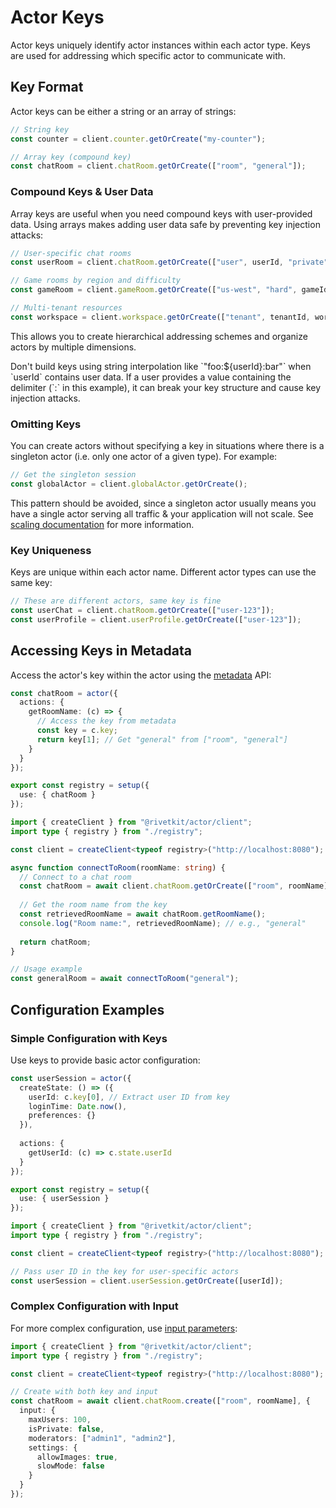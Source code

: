 # Actor Keys

Actor keys uniquely identify actor instances within each actor type. Keys are used for addressing which specific actor to communicate with.

## Key Format

Actor keys can be either a string or an array of strings:

```typescript
// String key
const counter = client.counter.getOrCreate("my-counter");

// Array key (compound key)
const chatRoom = client.chatRoom.getOrCreate(["room", "general"]);
```

### Compound Keys & User Data

Array keys are useful when you need compound keys with user-provided data. Using arrays makes adding user data safe by preventing key injection attacks:

```typescript
// User-specific chat rooms
const userRoom = client.chatRoom.getOrCreate(["user", userId, "private"]);

// Game rooms by region and difficulty
const gameRoom = client.gameRoom.getOrCreate(["us-west", "hard", gameId]);

// Multi-tenant resources
const workspace = client.workspace.getOrCreate(["tenant", tenantId, workspaceId]);
```

This allows you to create hierarchical addressing schemes and organize actors by multiple dimensions.

<Warning>
Don't build keys using string interpolation like `"foo:${userId}:bar"` when `userId` contains user data. If a user provides a value containing the delimiter (`:` in this example), it can break your key structure and cause key injection attacks.
</Warning>

### Omitting Keys

You can create actors without specifying a key in situations where there is a singleton actor (i.e. only one actor of a given type). For example:

```typescript
// Get the singleton session
const globalActor = client.globalActor.getOrCreate();
```

This pattern should be avoided, since a singleton actor usually means you have a single actor serving all traffic & your application will not scale. See [scaling documentation](/docs/actors/scaling) for more information.

### Key Uniqueness

Keys are unique within each actor name. Different actor types can use the same key:

```typescript
// These are different actors, same key is fine
const userChat = client.chatRoom.getOrCreate(["user-123"]);
const userProfile = client.userProfile.getOrCreate(["user-123"]);
```

## Accessing Keys in Metadata

Access the actor's key within the actor using the [metadata](/docs/actors/metadata) API:

<CodeGroup>

```typescript {{"title":"registry.ts"}}
const chatRoom = actor({
  actions: {
    getRoomName: (c) => {
      // Access the key from metadata
      const key = c.key;
      return key[1]; // Get "general" from ["room", "general"]
    }
  }
});

export const registry = setup({
  use: { chatRoom }
});
```

```typescript {{"title":"client.ts"}}
import { createClient } from "@rivetkit/actor/client";
import type { registry } from "./registry";

const client = createClient<typeof registry>("http://localhost:8080");

async function connectToRoom(roomName: string) {
  // Connect to a chat room
  const chatRoom = await client.chatRoom.getOrCreate(["room", roomName]);
  
  // Get the room name from the key
  const retrievedRoomName = await chatRoom.getRoomName();
  console.log("Room name:", retrievedRoomName); // e.g., "general"
  
  return chatRoom;
}

// Usage example
const generalRoom = await connectToRoom("general");
```

</CodeGroup>

## Configuration Examples

### Simple Configuration with Keys

Use keys to provide basic actor configuration:

<CodeGroup>

```typescript {{"title":"registry.ts"}}
const userSession = actor({
  createState: () => ({
    userId: c.key[0], // Extract user ID from key
    loginTime: Date.now(),
    preferences: {}
  }),
  
  actions: {
    getUserId: (c) => c.state.userId
  }
});

export const registry = setup({
  use: { userSession }
});
```

```typescript {{"title":"client.ts"}}
import { createClient } from "@rivetkit/actor/client";
import type { registry } from "./registry";

const client = createClient<typeof registry>("http://localhost:8080");

// Pass user ID in the key for user-specific actors
const userSession = client.userSession.getOrCreate([userId]);
```

</CodeGroup>

### Complex Configuration with Input

For more complex configuration, use [input parameters](/docs/actors/input):

```typescript {{"title":"client.ts"}}
import { createClient } from "@rivetkit/actor/client";
import type { registry } from "./registry";

const client = createClient<typeof registry>("http://localhost:8080");

// Create with both key and input
const chatRoom = await client.chatRoom.create(["room", roomName], {
  input: {
    maxUsers: 100,
    isPrivate: false,
    moderators: ["admin1", "admin2"],
    settings: {
      allowImages: true,
      slowMode: false
    }
  }
});
```

